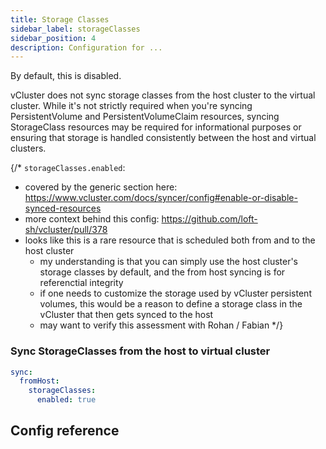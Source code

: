 ```yaml
---
title: Storage Classes
sidebar_label: storageClasses
sidebar_position: 4
description: Configuration for ...
---
```



By default, this is disabled. 

vCluster does not sync storage classes from the host cluster to the virtual cluster. While it's not strictly required when you're syncing PersistentVolume and PersistentVolumeClaim resources, syncing StorageClass resources may be required for informational purposes or ensuring that storage is handled consistently between the host and virtual clusters.


{/*
`storageClasses.enabled`:
- covered by the generic section here: https://www.vcluster.com/docs/syncer/config#enable-or-disable-synced-resources
- more context behind this config: https://github.com/loft-sh/vcluster/pull/378
- looks like this is a rare resource that is scheduled both from and to the host cluster
  - my understanding is that you can simply use the host cluster's storage classes by default, and the from host syncing is for referenctial integrity
  - if one needs to customize the storage used by vCluster persistent volumes, this would be a reason to define a storage class in the vCluster that then gets synced to the host
  - may want to verify this assessment with Rohan / Fabian
*/}

### Sync StorageClasses from the host to virtual cluster

```YAML
sync:
  fromHost:
    storageClasses:
      enabled: true
```

## Config reference

<EnableSwitch/>
